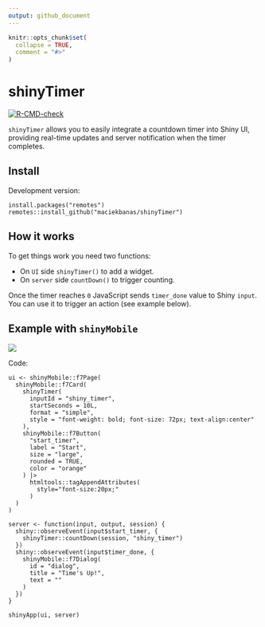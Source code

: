 ```yaml
---
output: github_document
---
```


<!-- README.md is generated from README.Rmd. Please edit that file -->

```r
knitr::opts_chunk$set(
  collapse = TRUE,
  comment = "#>"
)
```

# shinyTimer

<!-- badges: start -->
[![R-CMD-check](https://github.com/maciekbanas/shinyTimer/actions/workflows/R-CMD-check.yaml/badge.svg)](https://github.com/maciekbanas/shinyTimer/actions/workflows/R-CMD-check.yaml)
<!-- badges: end -->

 `shinyTimer` allows you to easily integrate a countdown timer into Shiny UI, providing real-time updates and server notification when the timer completes.

## Install

Development version:

```
install.packages("remotes")
remotes::install_github("maciekbanas/shinyTimer")
```

## How it works

To get things work you need two functions: 

- On `UI` side `shinyTimer()` to add a widget.
- On `server` side `countDown()` to trigger counting.

Once the timer reaches `0` JavaScript sends `timer_done` value to Shiny `input`.
You can use it to trigger an action (see example below).

## Example with `shinyMobile`

![](inst/gifs/shiny_timer.gif)
 
Code:
 
```
ui <- shinyMobile::f7Page(
  shinyMobile::f7Card(
    shinyTimer(
      inputId = "shiny_timer",
      startSeconds = 10L, 
      format = "simple", 
      style = "font-weight: bold; font-size: 72px; text-align:center"
    ),
    shinyMobile::f7Button(
      "start_timer",
      label = "Start", 
      size = "large",
      rounded = TRUE,
      color = "orange"
    ) |>
      htmltools::tagAppendAttributes(
        style="font-size:20px;"
      )
  )
)

server <- function(input, output, session) {
  shiny::observeEvent(input$start_timer, {
    shinyTimer::countDown(session, "shiny_timer")
  })
  shiny::observeEvent(input$timer_done, {
    shinyMobile::f7Dialog(
      id = "dialog",
      title = "Time's Up!",
      text = ""
    )
  })
}

shinyApp(ui, server)
```
